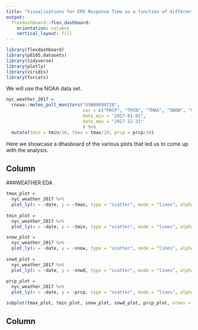 ```yaml
---
title: "Visualisations for EMS Response Time as a function of different predictors"
output: 
  flexdashboard::flex_dashboard:
    orientation: columns
    vertical_layout: fill
---
```


```r
library(flexdashboard)
library(p8105.datasets)
library(tidyverse)
library(plotly)
library(viridis)
library(forcats)
```

We will use the NOAA data set.

```r
nyc_weather_2017 = 
  rnoaa::meteo_pull_monitors("USW00094728", 
                             var = c("PRCP", "TMIN", "TMAX", "SNOW", "SNWD"), 
                             date_min = "2017-01-01", 
                             date_max = "2017-12-31"
                             ) %>% 
  mutate(tmin = tmin/10, tmax = tmax/10, prcp = prcp/10)
```

Here we showcase a dhasboard of the various plots that led us to come up with the analysis.

Column {data-width=650}
-----------------------------------------------------------------------

###WEATHER EDA

```r

tmax_plot = 
  nyc_weather_2017 %>% 
  plot_ly(x = ~date, y = ~tmax, type = "scatter", mode = "lines", alpha = 0.5, name = "tmax") 
  
tmin_plot = 
  nyc_weather_2017 %>% 
  plot_ly(x = ~date, y = ~tmin, type = "scatter", mode = "lines", alpha = 0.5, name = "tmin")

snow_plot = 
  nyc_weather_2017 %>% 
  plot_ly(x = ~date, y = ~snow, type = "scatter", mode = "lines", alpha = 0.5, name = "snow") 
  
snwd_plot = 
  nyc_weather_2017 %>% 
  plot_ly(x = ~date, y = ~snwd, type = "scatter", mode = "lines", alpha = 0.5, name = "snwd")
  
prcp_plot = 
  nyc_weather_2017 %>% 
  plot_ly(x = ~date, y = ~prcp, type = "scatter", mode = "lines", alpha = 0.5, name = "prcp") 

subplot(tmax_plot, tmin_plot, snow_plot, snwd_plot, prcp_plot, nrows = 3)
```

Column {data-width=350}
-----------------------------------------------------------------------

###

```r

```

###

```r
```

